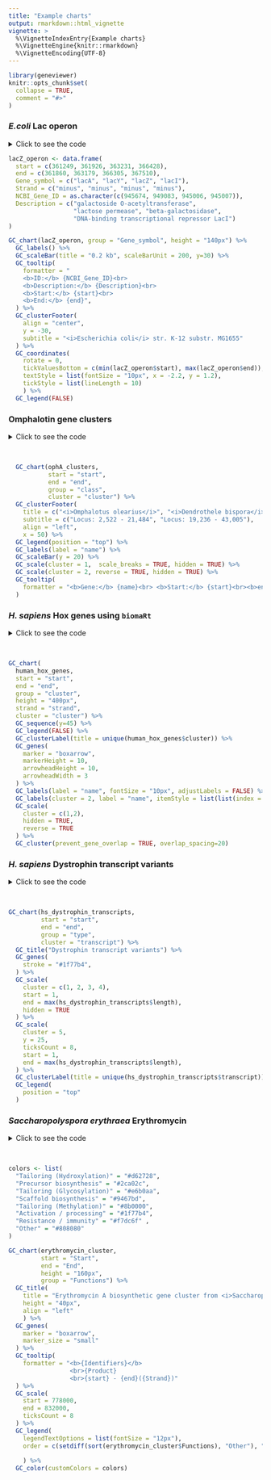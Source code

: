 ```yaml
---
title: "Example charts"
output: rmarkdown::html_vignette
vignette: >
  %\VignetteIndexEntry{Example charts}
  %\VignetteEngine{knitr::rmarkdown}
  %\VignetteEncoding{UTF-8}
---
```


```r
library(geneviewer)
knitr::opts_chunk$set(
  collapse = TRUE,
  comment = "#>"
)
```

### *E.coli* Lac operon

<details>
<summary>Click to see the code</summary>
```r
lacZ_operon <- data.frame(
  start = c(361249, 361926, 363231, 366428), 
  end = c(361860, 363179, 366305, 367510), 
  Gene_symbol = c("lacA", "lacY", "lacZ", "lacI"), 
  Strand = c("minus", "minus", "minus", "minus"), 
  NCBI_Gene_ID = as.character(c(945674, 949083, 945006, 945007)), 
  Description = c("galactoside O-acetyltransferase", 
                  "lactose permease", "beta-galactosidase", 
                  "DNA-binding transcriptional repressor LacI")
)

GC_chart(lacZ_operon, group = "Gene_symbol", height = "140px") %>%
  GC_labels() %>%
  GC_scaleBar(title = "0.2 kb", scaleBarUnit = 200, y=30) %>%
  GC_tooltip(
    formatter = "
    <b>ID:</b> {NCBI_Gene_ID}<br>
    <b>Description:</b> {Description}<br>
    <b>Start:</b> {start}<br>
    <b>End:</b> {end}",
  ) %>%
  GC_clusterFooter(
    align = "center",
    y = -30,
    subtitle = "<i>Escherichia coli</i> str. K-12 substr. MG1655" 
  ) %>%
  GC_coordinates(
    rotate = 0,
    tickValuesBottom = c(min(lacZ_operon$start), max(lacZ_operon$end)),
    textStyle = list(fontSize = "10px", x = -2.2, y = 1.2),
    tickStyle = list(lineLength = 10)
    ) %>%
  GC_legend(FALSE)
```
</details>

```r
lacZ_operon <- data.frame(
  start = c(361249, 361926, 363231, 366428), 
  end = c(361860, 363179, 366305, 367510), 
  Gene_symbol = c("lacA", "lacY", "lacZ", "lacI"), 
  Strand = c("minus", "minus", "minus", "minus"), 
  NCBI_Gene_ID = as.character(c(945674, 949083, 945006, 945007)), 
  Description = c("galactoside O-acetyltransferase", 
                  "lactose permease", "beta-galactosidase", 
                  "DNA-binding transcriptional repressor LacI")
)

GC_chart(lacZ_operon, group = "Gene_symbol", height = "140px") %>%
  GC_labels() %>%
  GC_scaleBar(title = "0.2 kb", scaleBarUnit = 200, y=30) %>%
  GC_tooltip(
    formatter = "
    <b>ID:</b> {NCBI_Gene_ID}<br>
    <b>Description:</b> {Description}<br>
    <b>Start:</b> {start}<br>
    <b>End:</b> {end}",
  ) %>%
  GC_clusterFooter(
    align = "center",
    y = -30,
    subtitle = "<i>Escherichia coli</i> str. K-12 substr. MG1655" 
  ) %>%
  GC_coordinates(
    rotate = 0,
    tickValuesBottom = c(min(lacZ_operon$start), max(lacZ_operon$end)),
    textStyle = list(fontSize = "10px", x = -2.2, y = 1.2),
    tickStyle = list(lineLength = 10)
    ) %>%
  GC_legend(FALSE)
```

### Omphalotin gene clusters

<details>
<summary>Click to see the code</summary>
```r
  GC_chart(ophA_clusters, 
           start = "start",
           end = "end",
           group = "class",
           cluster = "cluster") %>%
  GC_clusterFooter(
    title = c("<i>Omphalotus olearius</i>", "<i>Dendrothele bispora</i>"), 
    subtitle = c("Locus: 2,522 - 21,484", "Locus: 19,236 - 43,005"),
    align = "left",
    x = 50) %>%
  GC_legend(position = "top") %>%
  GC_labels(label = "name") %>%
  GC_scaleBar(y = 20) %>%
  GC_scale(cluster = 1,  scale_breaks = TRUE, hidden = TRUE) %>%
  GC_scale(cluster = 2, reverse = TRUE, hidden = TRUE) %>%
  GC_tooltip(
    formatter = "<b>Gene:</b> {name}<br> <b>Start:</b> {start}<br><b>end:</b> {end}"
  )
```
</details>

<br>

```r
  GC_chart(ophA_clusters, 
           start = "start",
           end = "end",
           group = "class",
           cluster = "cluster") %>%
  GC_clusterFooter(
    title = c("<i>Omphalotus olearius</i>", "<i>Dendrothele bispora</i>"), 
    subtitle = c("Locus: 2,522 - 21,484", "Locus: 19,236 - 43,005"),
    align = "left",
    x = 50) %>%
  GC_legend(position = "top") %>%
  GC_labels(label = "name") %>%
  GC_scaleBar(y = 20) %>%
  GC_scale(cluster = 1,  scale_breaks = TRUE, hidden = TRUE) %>%
  GC_scale(cluster = 2, reverse = TRUE, hidden = TRUE) %>%
  GC_tooltip(
    formatter = "<b>Gene:</b> {name}<br> <b>Start:</b> {start}<br><b>end:</b> {end}"
  )
```

### *H. sapiens* Hox genes using `biomaRt`

<details>
<summary>Click to see the code</summary>
```r
# Get HOX gene positions 
library(biomaRt)

ensembl <- useMart("ensembl", dataset = "hsapiens_gene_ensembl")

hox_gene_sets <- list(
  HOXA = c("HOXA1", "HOXA2", "HOXA3", "HOXA4", "HOXA5", "HOXA6", "HOXA7", "HOXA9", "HOXA10", "HOXA11", "HOXA13"),
  HOXB = c("HOXB1", "HOXB2", "HOXB3", "HOXB4", "HOXB5", "HOXB6", "HOXB7", "HOXB8", "HOXB9", "HOXB13"),
  HOXC = c("HOXC4", "HOXC5", "HOXC6", "HOXC8", "HOXC9", "HOXC10", "HOXC11", "HOXC12", "HOXC13"),
  HOXD = c("HOXD1", "HOXD3", "HOXD4", "HOXD8", "HOXD9", "HOXD10", "HOXD11", "HOXD12", "HOXD13")
)

get_gene_positions <- function(gene_list, cluster_name) {

  result <- getBM(attributes = c('hgnc_symbol', 'chromosome_name', 'strand', 'start_position', 'end_position'),
                  filters = 'hgnc_symbol',
                  values = gene_list,
                  mart = ensembl)
  transform(result, cluster = cluster_name)
}

# Apply get_gene_positions to each gene set
hox_gene_positions <- base::lapply(names(hox_gene_sets), function(cluster_name) {
  get_gene_positions(hox_gene_sets[[cluster_name]], cluster_name)
})

# Combine the results into a single data frame
combined_hox_genes <- do.call(rbind, hox_gene_positions)

# Add gene names
combined_hox_genes$name <- paste0(substr(combined_hox_genes$hgnc_symbol, 1, 3), substr(combined_hox_genes$hgnc_symbol, 5, nchar(combined_hox_genes$hgnc_symbol)))
```

```r
GC_chart(
  combined_hox_genes,
  start = "start_position",
  end = "end_position",
  group = "cluster",
  height = "400px",
  strand = "strand",
  cluster = "cluster") %>%
  GC_sequence(y=45) %>%
  GC_legend(FALSE) %>%
  GC_clusterLabel(title = unique(human_hox_genes$cluster)) %>%
  GC_genes(
    marker = "boxarrow",
    markerHeight = 10,
    arrowheadHeight = 10,
    arrowheadWidth = 3
  ) %>% 
  GC_labels(label = "name", fontSize = "10px", adjustLabels = FALSE) %>%
  GC_labels(cluster = 2, label = "name", itemStyle = list(list(index = 5, x = -4))) %>%
  GC_scale(
    cluster = c(1,2),
    hidden = TRUE,
    reverse = TRUE
  ) %>%
  GC_cluster(prevent_gene_overlap = TRUE, overlap_spacing=20)
```
</details>

<br>

```r
GC_chart(
  human_hox_genes,
  start = "start",
  end = "end",
  group = "cluster",
  height = "400px",
  strand = "strand",
  cluster = "cluster") %>%
  GC_sequence(y=45) %>%
  GC_legend(FALSE) %>%
  GC_clusterLabel(title = unique(human_hox_genes$cluster)) %>%
  GC_genes(
    marker = "boxarrow",
    markerHeight = 10,
    arrowheadHeight = 10,
    arrowheadWidth = 3
  ) %>% 
  GC_labels(label = "name", fontSize = "10px", adjustLabels = FALSE) %>%
  GC_labels(cluster = 2, label = "name", itemStyle = list(list(index = 5, x = -4))) %>%
  GC_scale(
    cluster = c(1,2),
    hidden = TRUE,
    reverse = TRUE
  ) %>%
  GC_cluster(prevent_gene_overlap = TRUE, overlap_spacing=20)
```

### *H. sapiens* Dystrophin transcript variants

<details>
<summary>Click to see the code</summary>
```r
GC_chart(hs_dystrophin_transcripts,
         start = "start",
         end = "end",
         group = "type",
         cluster = "transcript") %>%
  GC_title("Dystrophin transcript variants") %>%
  GC_genes(
    stroke = "#1f77b4",
  ) %>%
  GC_scale(
    cluster = c(1, 2, 3, 4),
    start = 1,
    end = max(hs_dystrophin_transcripts$length),
    hidden = TRUE
  ) %>%
  GC_scale(
    cluster = 5,
    y = 25,
    ticksCount = 8,
    start = 1,
    end = max(hs_dystrophin_transcripts$length),
  ) %>%
  GC_clusterLabel(title = unique(hs_dystrophin_transcripts$transcript)) %>%
  GC_legend(
    position = "top"
  )
```
</details>

<br>

```r
GC_chart(hs_dystrophin_transcripts,
         start = "start",
         end = "end",
         group = "type",
         cluster = "transcript") %>%
  GC_title("Dystrophin transcript variants") %>%
  GC_genes(
    stroke = "#1f77b4",
  ) %>%
  GC_scale(
    cluster = c(1, 2, 3, 4),
    start = 1,
    end = max(hs_dystrophin_transcripts$length),
    hidden = TRUE
  ) %>%
  GC_scale(
    cluster = 5,
    y = 25,
    ticksCount = 8,
    start = 1,
    end = max(hs_dystrophin_transcripts$length),
  ) %>%
  GC_clusterLabel(title = unique(hs_dystrophin_transcripts$transcript)) %>%
  GC_legend(
    position = "top"
  )
```

### *Saccharopolyspora erythraea* Erythromycin

<details>
<summary>Click to see the code</summary>
```r
colors <- list(
  "Tailoring (Hydroxylation)" = "#d62728", 
  "Precursor biosynthesis" = "#2ca02c",
  "Tailoring (Glycosylation)" = "#e6b0aa", 
  "Scaffold biosynthesis" = "#9467bd", 
  "Tailoring (Methylation)" = "#8b0000", 
  "Activation / processing" = "#1f77b4", 
  "Resistance / immunity" = "#f7dc6f" ,
  "Other" = "#808080"
)

GC_chart(erythromycin_cluster, 
         start = "Start",
         end = "End",
         height = "160px",
         group = "Functions") %>%
  GC_title(
    title = "Erythromycin A biosynthetic gene cluster from <i>Saccharopolyspora erythraea</i>",
    height = 40,
    align = "left"
    ) %>%
  GC_genes(
    marker = "boxarrow",
    marker_size = "small"
  ) %>%
  GC_tooltip(
    formatter = "<b>{Identifiers}</b>
                 <br>{Product}
                 <br>{start} - {end}({Strand})" 
  ) %>%
  GC_scale(
    start = 778000,
    end = 832000,
    ticksCount = 8
  ) %>%
  GC_legend(
    legendTextOptions = list(fontSize = "12px"),
    order = c(setdiff(sort(erythromycin_cluster$Functions), "Other"), "Other")
    
    ) %>%
  GC_color(customColors = colors)
```
</details>

<br>

```r
colors <- list(
  "Tailoring (Hydroxylation)" = "#d62728", 
  "Precursor biosynthesis" = "#2ca02c",
  "Tailoring (Glycosylation)" = "#e6b0aa", 
  "Scaffold biosynthesis" = "#9467bd", 
  "Tailoring (Methylation)" = "#8b0000", 
  "Activation / processing" = "#1f77b4", 
  "Resistance / immunity" = "#f7dc6f" ,
  "Other" = "#808080"
)

GC_chart(erythromycin_cluster, 
         start = "Start",
         end = "End",
         height = "160px",
         group = "Functions") %>%
  GC_title(
    title = "Erythromycin A biosynthetic gene cluster from <i>Saccharopolyspora erythraea</i>",
    height = "40px",
    align = "left"
    ) %>%
  GC_genes(
    marker = "boxarrow",
    marker_size = "small"
  ) %>%
  GC_tooltip(
    formatter = "<b>{Identifiers}</b>
                 <br>{Product}
                 <br>{start} - {end}({Strand})" 
  ) %>%
  GC_scale(
    start = 778000,
    end = 832000,
    ticksCount = 8
  ) %>%
  GC_legend(
    legendTextOptions = list(fontSize = "12px"),
    order = c(setdiff(sort(erythromycin_cluster$Functions), "Other"), "Other")
    
    ) %>%
  GC_color(customColors = colors) 
```


